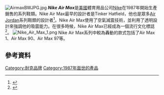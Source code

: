 [[Image:AirmaxBWJPG.jpg|thumb]]
'''''Nike Air Max'''''是[[美國|美國]]體育用品公司[[Nike|Nike]]在1987年開始生產銷售的系列鞋類。Nike Air Max最早的設計者是Tinker Hatfield，他也是眾多[[Air_Jordan|Air Jordan]]系列鞋類的設計者<ref>{{cite news|last=Reidy|first=Tess|title=Nike's iconic Air Max trainer celebrates 25th anniversary with Tinker Hatfield|url=http://www.theguardian.com/fashion/2013/dec/14/nike-air-max-trainer-25-anniversary-tinker-hatfield|accessdate=23 December 2013|newspaper=The Guardian (UK)|date=14 December 2013|archive-date=2016-03-03|archive-url=https://web.archive.org/web/20160303230436/http://www.theguardian.com/fashion/2013/dec/14/nike-air-max-trainer-25-anniversary-tinker-hatfield|dead-url=no}}</ref>。Nike Air Max使用了空氣減震技術，並利用了透明設計來強調他的吸震能力。在很多時候，Nike Air Max已經成為一個流行文化標誌<ref>{{cite news|last=Lev|first=Michael A.|title=`Air Max Hunting' Shocks Japan -- Holdups, Beatings Blamed On Mania For Used Sneakers|newspaper=The Seattle Times|date=November 17, 1996|access-date=July 4, 2015|url=http://community.seattletimes.nwsource.com/archive/?date=19961117&slug=2360191|archive-date=2015-07-04|archive-url=https://web.archive.org/web/20150704192457/http://community.seattletimes.nwsource.com/archive/?date=19961117&slug=2360191|dead-url=no}}</ref>。
[[File:Nike_Air_Max_1.png|thumb]]
Nike Air Max系列中較為轟動的款式包括了Air Max 1、Air Max 90、Air Max 97等。

==參考資料==
{{reflist}}
{{commons category}}

{{耐克}}
{{Authority control}}
[[Category:耐克品牌|Category:耐克品牌]]
[[Category:1987年面世的產品|Category:1987年面世的產品]]